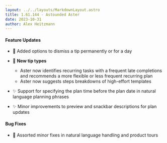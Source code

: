 ```yaml
---
layout: ../../layouts/MarkdownLayout.astro
title: 1.61.144 - Astounded Aster
date: 2023-10-31
author: Alex Heitzmann
---
```


#### Feature Updates

- 🚀 Added options to dismiss a tip permanently or for a day
- 🚀 **New tip types**

  - Aster now identifies recurring tasks with a frequent late completions and recommends a more flexible or less frequent recurring plan
  - Aster now suggests steps breakdowns of high-effort templates

- ✨ Support for specifying the plan time before the plan date in natural language planning phrases
- ✨ Minor improvements to preview and snackbar descriptions for plan updates

#### Bug Fixes

- 🐞 Assorted minor fixes in natural language handling and product tours
